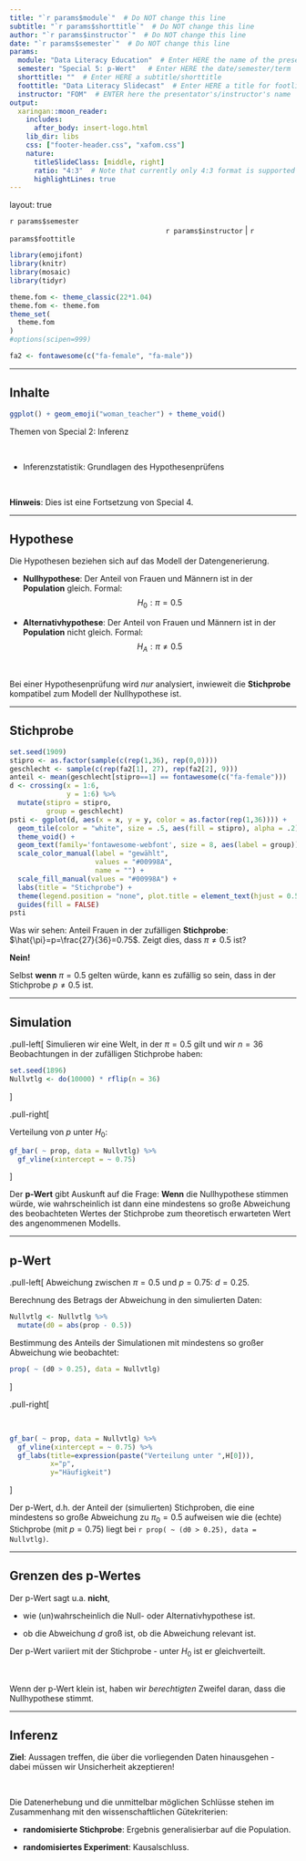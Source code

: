 ```yaml
---
title: "`r params$module`"  # Do NOT change this line
subtitle: "`r params$shorttitle`"  # Do NOT change this line
author: "`r params$instructor`"  # Do NOT change this line
date: "`r params$semester`"  # Do NOT change this line
params:
  module: "Data Literacy Education"  # Enter HERE the name of the presentation/course/module
  semester: "Special 5: p-Wert"   # Enter HERE the date/semester/term
  shorttitle: ""  # Enter HERE a subtitle/shorttitle
  foottitle: "Data Literacy Slidecast"  # Enter HERE a title for footline
  instructor: "FOM"  # ENTER here the presentator's/instructor's name
output:
  xaringan::moon_reader:
    includes:
      after_body: insert-logo.html
    lib_dir: libs
    css: ["footer-header.css", "xafom.css"]
    nature:
      titleSlideClass: [middle, right]
      ratio: "4:3"  # Note that currently only 4:3 format is supported
      highlightLines: true
---
```



layout: true
  
<div class="my-header"></div>

<!-- the following lines define the header and the footer line: -->
<div class="my-footer"><span>`r params$semester`    
&emsp;&emsp;&emsp;&emsp;&emsp;&emsp;
&emsp;&emsp;&emsp;&emsp;&emsp;&emsp;&emsp;&emsp;&emsp;&emsp;&emsp;&emsp;&emsp;
`r params$instructor` | `r params$foottitle` </span></div> 

<div class="footer-line"></div>



```r
library(emojifont)
library(knitr)
library(mosaic)
library(tidyr)

theme.fom <- theme_classic(22*1.04)
theme.fom <- theme.fom
theme_set(
  theme.fom  
)
#options(scipen=999)

fa2 <- fontawesome(c("fa-female", "fa-male"))

```

---

## Inhalte

```r
ggplot() + geom_emoji("woman_teacher") + theme_void()
```


Themen von Special 2: Inferenz

<br>


- Inferenzstatistik: Grundlagen des Hypothesenprüfens


<br>

**Hinweis**: Dies ist eine Fortsetzung von Special 4.

---

## Hypothese 

Die Hypothesen beziehen sich auf das Modell der Datengenerierung.

- **Nullhypothese**: Der Anteil von Frauen und Männern ist in der **Population** gleich. Formal:
  $$H_0: \pi = 0.5$$

- **Alternativhypothese**: Der Anteil von Frauen und Männern ist in der **Population** nicht gleich. Formal:
  $$H_A: \pi  \neq 0.5$$

<br>

Bei einer Hypothesenprüfung wird *nur* analysiert, inwieweit die **Stichprobe** kompatibel zum Modell der Nullhypothese ist.

---

## Stichprobe

```r
set.seed(1909)
stipro <- as.factor(sample(c(rep(1,36), rep(0,0))))
geschlecht <- sample(c(rep(fa2[1], 27), rep(fa2[2], 9)))
anteil <- mean(geschlecht[stipro==1] == fontawesome(c("fa-female")))
d <- crossing(x = 1:6,
              y = 1:6) %>%
  mutate(stipro = stipro,
         group = geschlecht)
psti <- ggplot(d, aes(x = x, y = y, color = as.factor(rep(1,36)))) +
  geom_tile(color = "white", size = .5, aes(fill = stipro), alpha = .2) +
  theme_void() +
  geom_text(family='fontawesome-webfont', size = 8, aes(label = group)) +
  scale_color_manual(label = "gewählt",
                     values = "#00998A",
                     name = "") +
  scale_fill_manual(values = "#00998A") +
  labs(title = "Stichprobe") +
  theme(legend.position = "none", plot.title = element_text(hjust = 0.5)) +
  guides(fill = FALSE) 
psti
```

Was wir sehen: Anteil Frauen in der zufälligen **Stichprobe**: $\hat{\pi}=p=\frac{27}{36}=0.75$.
Zeigt dies, dass $\pi \neq 0.5$ ist?

**Nein!**

Selbst **wenn** $\pi=0.5$ gelten würde, kann es zufällig so sein, dass in der Stichprobe $p \neq 0.5$ ist.

---

## Simulation

.pull-left[
Simulieren wir eine Welt, in der $\pi=0.5$ gilt und wir $n=36$ Beobachtungen in der zufälligen Stichprobe haben:

```r
set.seed(1896)
Nullvtlg <- do(10000) * rflip(n = 36)
```
]

.pull-right[

Verteilung von $p$ unter $H_0$:

```r
gf_bar( ~ prop, data = Nullvtlg) %>%
  gf_vline(xintercept = ~ 0.75)
```
]

Der **p-Wert** gibt Auskunft auf die Frage: **Wenn** die Nullhypothese stimmen würde, wie wahrscheinlich ist dann eine mindestens so große Abweichung des beobachteten Wertes der Stichprobe zum theoretisch erwarteten Wert des angenommenen Modells.

---

## p-Wert

.pull-left[
Abweichung zwischen $\pi=0.5$ und $p=0.75$: $d=0.25$.

Berechnung des Betrags der Abweichung in den simulierten Daten:

```r
Nullvtlg <- Nullvtlg %>%
  mutate(d0 = abs(prop - 0.5))
```

Bestimmung des Anteils der Simulationen mit mindestens so großer Abweichung wie beobachtet:

```r
prop( ~ (d0 > 0.25), data = Nullvtlg)
```
]

.pull-right[

<br>


```r
gf_bar( ~ prop, data = Nullvtlg) %>%
  gf_vline(xintercept = ~ 0.75) %>%
  gf_labs(title=expression(paste("Verteilung unter ",H[0])),
          x="p",
          y="Häufigkeit")
```
]


Der p-Wert, d.h. der Anteil der (simulierten) Stichproben, die eine mindestens so große Abweichung zu $\pi_0=0.5$ aufweisen wie die (echte) Stichprobe (mit $p=0.75$) liegt bei `r prop( ~ (d0 > 0.25), data = Nullvtlg)`. 

---

## Grenzen des p-Wertes

Der p-Wert sagt u.a. **nicht**,

- wie (un)wahrscheinlich die Null- oder Alternativhypothese ist. 

- ob die Abweichung $d$ groß ist, ob die Abweichung relevant ist.

Der p-Wert variiert mit der Stichprobe - unter $H_0$ ist er gleichverteilt.

<br>

Wenn der p-Wert klein ist, haben wir *berechtigten* Zweifel daran, dass die Nullhypothese stimmt. 

---

## Inferenz

**Ziel**: Aussagen treffen, die über die vorliegenden Daten hinausgehen - dabei müssen wir Unsicherheit akzeptieren!

<br>

Die Datenerhebung und die unmittelbar möglichen Schlüsse stehen im Zusammenhang mit den wissenschaftlichen Gütekriterien:

- **randomisierte Stichprobe**: Ergebnis generalisierbar auf die Population.

- **randomisiertes Experiment**: Kausalschluss.





